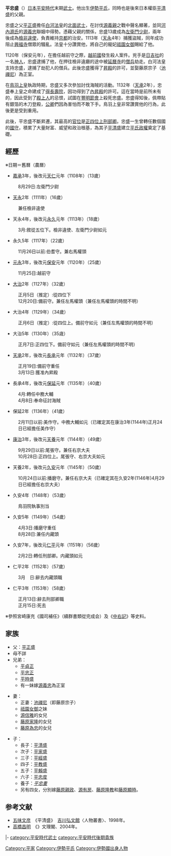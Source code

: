 {{東亞男性歷史人物|名稱=平忠盛|兄弟=貞正、[[平忠正|忠正]]、時盛 、範延|假名=たいら の ただもり|位階=[[正四位|正四位上]]|女=藤原親政之妻、源有房之妻、藤原隆教之妻、藤原顯時之妻、源雅重之妻|子=[[平清盛|清盛]]、家盛、[[平经盛|经盛]]、[[平教盛|教盛]]、[[平賴盛|頼盛]]、[[平忠度|忠度]]、忠重|側室=祇園女御之妹、源信雅之女、藤原家隆之女、藤原為忠之女、良岑高成之女|正室=藤原宗子（池禅尼）|姊妹=源義忠之妻、藤原清隆之妻、源有賢之妻、平政子、大和、肥後|身份=[[伊勢平氏|伊勢平氏]]當主|時代=平安時代末期|父親=[[平正盛|平正盛]]|氏族=桓武平氏維衡流（伊勢平氏）|主君=[[白河天皇|白河天皇]]→[[鸟羽天皇|鸟羽天皇]]|最高職務=[[刑部卿|刑部卿]]|圖片說明=平忠盛（江户時代菊池容斋画）|圖片名稱=Taira no Tadamori.jpg|逝世日期=[[仁平_(日本)|仁平]]3年1月15日（1153年2月10日）|出生年=[[永長|永長]]元年（1096年）|羅馬拼音=Taira no Tadamori}}

'''平忠盛'''（{{bd|1096年||1153年|catIdx=Taira no Tadamori}}）[[日本|日本]][[平安時代|平安時代]]末期[[武士_(日本)|武士]]。他出生[[伊勢平氏|伊勢平氏]]，同時也是後來日本權臣[[平清盛|平清盛]]的父親。

忠盛之父[[平正盛|平正盛]]擔任[[白河天皇|白河法皇]]的[[北面武士|北面武士]]，在討伐[[源義親|源義親]]之戰中聲名顯著，並同[[河內源氏|河內源氏]]的[[源義忠|源義忠]]聯姻中得勢。憑藉父親的關係，忠盛13歲成為[[左衛門少尉|左衛門少尉]]，兩年後成為[[檢非違使|檢非違使]]，負責維持[[京都|京都]]的治安。1113年（[[天永|天永]]4年）捕獲盜賊，同年成功阻止[[興福寺|興福寺]]僧眾的騷亂。法皇十分讚賞他，將自己的寵妃[[祗園女御|祗園女御]]賜給了他。

1120年（保安元年），在擔任越前守之際，[[越前國|越前國]]發生殺人案件。兇手是[[日吉社|日吉社]]的一名[[神人|神人]]，忠盛逮捕了他，在押往檢非違廳的途中被[[延曆寺|延曆寺]]的[[僧兵|僧兵]]劫走。白河法皇支持忠盛，逮捕了劫犯人的僧兵。此後忠盛獲得了[[昇殿|昇殿]]的許可，並娶藤原宗子（[[池禪尼|池禪尼]]）為正室。

在[[鳥羽天皇|鳥羽上皇]]執政時期，忠盛又多次參加討伐海賊的活動。1132年（[[天承|天承]]2年），忠盛奉上皇之命建成了[[得長壽院|得長壽院]]，因功得到了[[內昇殿|內昇殿]]的許可。這在當時是前所未有的，因此受到了[[殿上人|殿上人]]的忌恨，試圖在[[豐明節會|豐明節會]]上殺死忠盛。忠盛得知後，佩帶貼有銀箔的木刀登殿，[[公卿|公卿]]們因為害怕而不敢下手。鳥羽上皇非常讚賞他的行為，此後更是受到重用。

此後，平忠盛不斷昇遷，其最高的[[官位|官位]]是[[正四位|正四位上]][[刑部省|刑部卿]]。忠盛一生曾轉任數個國的[[國守|國守]]，積累了大量財富、威望和政治根基，為其子[[平清盛|平清盛]]建立[[平氏政權|平氏政權]]奠定了基礎。

== 經歷 ==
※日期＝舊曆（農曆）
*[[嘉承|嘉承]]3年，後改元[[天仁|天仁]]元年（1108年）（13歲）
:8月29日:左衛門少尉
*[[天永|天永]]2年（1111年）（16歲）
:兼任檢非違使
*天永4年，後改元[[永久_(年號)|永久]]元年（1113年）（18歲）
:3月:敘從五位下。檢非違使、左衛門少尉如元
*永久5年（1117年）（22歲）
:11月26日以前:伯耆守。兼右馬權頭
*[[元永|元永]]3年，後改元[[保安_(年號)|保安]]元年（1120年）（25歲）
:11月25日:越前守
*[[大治_(日本)|大治]]2年（1127年）（32歲）
:正月5日（推定）:從四位下
:12月20日:備前守。兼任左馬權頭（兼任左馬權頭的時間不明）
*大治4年（1129年）（34歲）
:正月6日（推定）:從四位上。備前守如元（兼任左馬權頭的時間不明）
*大治5年（1130年）（35歳）
:正月7日:正四位下。備前守如元（兼任左馬權頭的時間不明）
*[[天承|天承]]2年，後改元[[長承|長承]]元年（1132年）（37歲）
:正月19日:備前守重任
:3月13日:獲准內昇殿
*長承4年，後改元[[保延|保延]]元年（1135年）（40歲）
:4月:轉任中務大輔
:4月8日:奉命征討海賊
*保延2年（1136年）（41歲）
:2月11日以前:美作守。中務大輔如元（已確定其在康治3年(1144年)正月24日已經擔任美作守）
*[[康治|康治]]3年，後改元[[天養|天養]]元年（1144年）（49歲）
:9月29日以前:尾張守。兼任右京大夫
:10月28日:正四位上。尾張守、右京大夫如元
*天養2年，後改元[[久安|久安]]元年（1145年）（50歲）
:10月24日以前:播磨守。兼任右京大夫（已確定其在久安2年(1146年)4月29日已經擔任右京大夫）
*久安4年（1148年）（53歲）
:鳥羽院執事別当
*久安5年（1149年）（54歲）
:4月3日:播磨守重任
:8月28日:兼任内藏頭
*久安7年，後改元[[仁平_(日本)|仁平]]元年（1151年）（56歲）
:2月2日:轉任刑部卿。内藏頭如元
*仁平2年（1152年）（57歲）
:3月　日:辭去内藏頭職
*仁平3年（1153年）（58歲）
:正月13日:辭去刑部卿職
:正月15日:死去

※參照宮崎康充《國司補任》（續群書類從完成会）及《[[中右記|中右記]]》等史料。

==家族==
*父：[[平正盛|平正盛]]
*母不詳
*兄弟：
**[[平貞正|平貞正]]
**[[平忠正|平忠正]]
**[[平時盛|平時盛]]
**有一妹嫁[[源義忠|源義忠]]為正室

*妻：
**正妻：[[池禪尼|池禪尼]]（即藤原宗子）
**[[祗園女御|祗園女御]]之妹
**[[源信雅|源信雅]]的女兒
**[[藤原家隆|藤原家隆]]的女兒
**[[藤原為忠|藤原為忠]]的女兒

*子：
**長子：[[平清盛|平清盛]]
**次子：[[平家盛|平家盛]]
**三子：[[平經盛|平經盛]]
**四子：[[平教盛|平教盛]]
**五子：[[平賴盛|平賴盛]]
**六子：[[平忠度|平忠度]]
**養子：''[[平忠重|平忠重]]''
**另有四女，分別嫁[[藤原親政|藤原親政]]、[[源有房|源有房]]、[[藤原隆教|藤原隆教]]和[[藤原顯時|藤原顯時]]。
== 参考文献 ==
* [[五味文彦|五味文彦]]　《平清盛》　[[吉川弘文館|吉川弘文館]]〈人物叢書〉、1998年。
* [[高橋昌明|高橋昌明]]　《{{lang|ja|清盛以前-伊勢平氏の興隆-　増補・改訂版}}》文理閣、2004年。

{{DEFAULTSORT:Taira no Tadamori}}

{{start box|width=auto}}
{{s-pre}}
|-
{{s-before|[[平正盛|平正盛]]}}
{{s-title|[[伊勢平氏|伊勢平氏]]當主|1121年？－1153年2月10日}}
{{s-after|[[平清盛|平清盛]]}}
{{end box}}
[[category:平安時代武士|category:平安時代武士]]
[[category:平安時代後期貴族|category:平安時代後期貴族]]
[[Category:平家|Category:平家]]
[[Category:伊勢平氏|Category:伊勢平氏]]
[[Category:伊勢國出身人物|Category:伊勢國出身人物]]